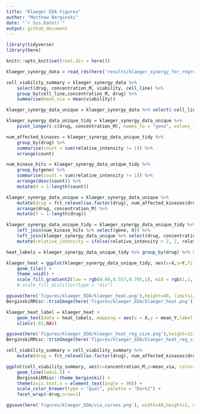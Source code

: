 ```yaml
---
title: "Klaeger EDA Figures"
author: "Matthew Berginski"
date: "`r Sys.Date()`"
output: github_document
---
```


```r
library(tidyverse)
library(here)

knitr::opts_knit$set(root.dir = here())
```

```r
klaeger_synergy_data = read_rds(here('results/klaeger_synergy_for_regression.rds'))

cell_viability_summary = klaeger_synergy_data %>%
	select(drug, concentration_M, viability, cell_line) %>%
	group_by(cell_line,concentration_M, drug) %>%
	summarise(mean_via = mean(viability))

klaeger_synergy_data_unique = klaeger_synergy_data %>% select(-cell_line,-viability) %>% unique()

klaeger_synergy_data_unique_tidy = klaeger_synergy_data_unique %>%
	pivot_longer(-c(drug, concentration_M), names_to = "gene", values_to = "relative_intensity")

num_affected_kinases = klaeger_synergy_data_unique_tidy %>%
	group_by(drug) %>%
	summarise(count = sum(relative_intensity != 1)) %>% 
	arrange(count)

num_kinase_hits = klaeger_synergy_data_unique_tidy %>%
	group_by(gene) %>%
	summarise(count = sum(relative_intensity != 1)) %>% 
	arrange(desc(count)) %>%
	mutate(X = 1:length(count))

klaeger_synergy_data_unique = klaeger_synergy_data_unique %>% 
	mutate(drug = fct_relevel(as.factor(drug), num_affected_kinases$drug)) %>% 
	arrange(drug, concentration_M) %>%
	mutate(Y = 1:length(drug))

klaeger_synergy_data_unique_tidy = klaeger_synergy_data_unique_tidy %>%
	left_join(num_kinase_hits %>% select(gene, X)) %>%
	left_join(klaeger_synergy_data_unique %>% select(drug, concentration_M,Y)) %>%
	mutate(relative_intensity = ifelse(relative_intensity > 2, 2, relative_intensity))
```

```r
heat_labels = klaeger_synergy_data_unique_tidy %>% group_by(drug) %>% summarise(mean_Y = mean(Y)) %>% mutate(X = -50, relative_intensity = 2)

klaeger_heat = ggplot(klaeger_synergy_data_unique_tidy, aes(x=X,y=Y,fill=relative_intensity)) +
	geom_tile() + 
	theme_void() +
	scale_fill_gradient2(low = rgb(0.60,0.557,0.765,1), mid = rgb(1,1,1,1), high = rgb(0.946,0.639,0.251,1), midpoint = 1)
	# scale_fill_distiller(type = "div")

ggsave(here('figures/klaeger_EDA/klaeger_heat.png'),height=40, limitsize = F)
BerginskiRMisc::trimImage(here('figures/klaeger_EDA/klaeger_heat.png'))

klaeger_heat_label = klaeger_heat + 
	geom_text(data = heat_labels, mapping = aes(x = X,y = mean_Y,label = drug)) +
	xlim(c(-65,NA))

ggsave(here('figures/klaeger_EDA/klaeger_heat_reg_size.png'),height=12) 
BerginskiRMisc::trimImage(here('figures/klaeger_EDA/klaeger_heat_reg_size.png'))
```

```r
cell_viability_summary = cell_viability_summary %>%
	mutate(drug = fct_relevel(as.factor(drug), num_affected_kinases$drug))

ggplot(cell_viability_summary, aes(x=concentration_M,y=mean_via, color=cell_line)) +
	geom_line(lwd=1.5) + 
	BerginskiRMisc::theme_berginski() +
	theme(axis.text.x = element_text(angle = 90)) +
	scale_color_brewer(type = "qual", palette = "Dark2") +
	facet_wrap(~drug,nrow=1)

ggsave(here('figures/klaeger_EDA/via_curves.png'), width=40,height=2, dpi=300, limitsize = F)
```